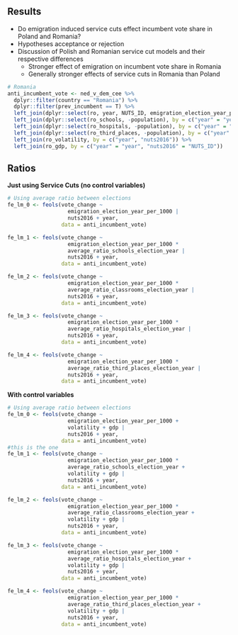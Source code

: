 ## Results
- Do emigration induced service cuts effect incumbent vote share in Poland and Romania?
- Hypotheses acceptance or rejection
- Discussion of Polish and Romanian service cut models and their respective differences
	- Stronger effect of emigration on incumbent vote share in Romania
	- Generally stronger effects of service cuts in Romania than Poland


```r
# Romania
anti_incumbent_vote <- ned_v_dem_cee %>% 
  dplyr::filter(country == "Romania") %>%
  dplyr::filter(prev_incumbent == T) %>%
  left_join(dplyr::select(ro, year, NUTS_ID, emigration_election_year_per_1000), by = c("year" = "year", "nuts2016" = "NUTS_ID")) %>%
  left_join(dplyr::select(ro_schools, -population), by = c("year" = "year", "nuts2016" = "NUTS_ID")) %>%
  left_join(dplyr::select(ro_hospitals, -population), by = c("year" = "year", "nuts2016" = "NUTS_ID")) %>% 
  left_join(dplyr::select(ro_third_places, -population), by = c("year" = "year", "nuts2016" = "NUTS_ID")) %>% 
  left_join(ro_volatility, by = c("year", "nuts2016")) %>% 
  left_join(ro_gdp, by = c("year" = "year", "nuts2016" = "NUTS_ID"))
```

## Ratios
**Just using Service Cuts (no control variables)**

```r
# Using average ratio between elections
fe_lm_0 <- feols(vote_change ~
                   emigration_election_year_per_1000 |
                   nuts2016 + year,
                 data = anti_incumbent_vote)

fe_lm_1 <- feols(vote_change ~
                   emigration_election_year_per_1000 *
                   average_ratio_schools_election_year |
                   nuts2016 + year,
                 data = anti_incumbent_vote)

fe_lm_2 <- feols(vote_change ~
                   emigration_election_year_per_1000 *
                   average_ratio_classrooms_election_year |
                   nuts2016 + year,
                 data = anti_incumbent_vote)

fe_lm_3 <- feols(vote_change ~
                   emigration_election_year_per_1000 *
                   average_ratio_hospitals_election_year |
                   nuts2016 + year,
                 data = anti_incumbent_vote)

fe_lm_4 <- feols(vote_change ~
                   emigration_election_year_per_1000 *
                   average_ratio_third_places_election_year |
                   nuts2016 + year,
                 data = anti_incumbent_vote)
```

**With control variables**
```r
# Using average ratio between elections
fe_lm_0 <- feols(vote_change ~
                   emigration_election_year_per_1000 +
                   volatility + gdp |
                   nuts2016 + year,
                 data = anti_incumbent_vote)
#this is the one
fe_lm_1 <- feols(vote_change ~
                   emigration_election_year_per_1000 *
                   average_ratio_schools_election_year +
                   volatility + gdp |
                   nuts2016 + year,
                 data = anti_incumbent_vote)

fe_lm_2 <- feols(vote_change ~
                   emigration_election_year_per_1000 *
                   average_ratio_classrooms_election_year +
                   volatility + gdp |
                   nuts2016 + year,
                 data = anti_incumbent_vote)

fe_lm_3 <- feols(vote_change ~
                   emigration_election_year_per_1000 *
                   average_ratio_hospitals_election_year +
                   volatility + gdp |
                   nuts2016 + year,
                 data = anti_incumbent_vote)

fe_lm_4 <- feols(vote_change ~
                   emigration_election_year_per_1000 *
                   average_ratio_third_places_election_year +
                   volatility + gdp |
                   nuts2016 + year,
                 data = anti_incumbent_vote)
```

